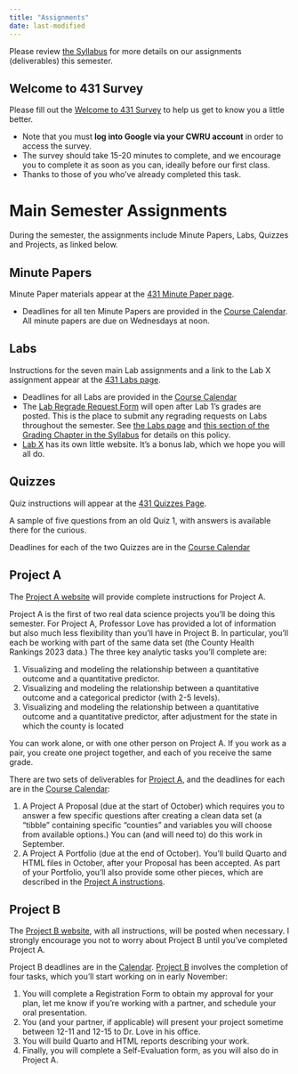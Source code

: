 ```yaml
---
title: "Assignments"
date: last-modified
---
```


Please review [the Syllabus](https://thomaselove.github.io/431-syllabus-2023/) for more details on our assignments (deliverables) this semester.

## Welcome to 431 Survey

Please fill out the [Welcome to 431 Survey](https://bit.ly/431-2023-welcome-survey) to help us get to know you a little better.

-   Note that you must **log into Google via your CWRU account** in order to access the survey.
-   The survey should take 15-20 minutes to complete, and we encourage you to complete it as soon as you can, ideally before our first class.
-   Thanks to those of you who've already completed this task.

# Main Semester Assignments

During the semester, the assignments include Minute Papers, Labs, Quizzes and Projects, as linked below.

## Minute Papers

Minute Paper materials appear at the [431 Minute Paper page](https://github.com/THOMASELOVE/431-minute-2023).

-   Deadlines for all ten Minute Papers are provided in the [Course Calendar](calendar.qmd). All minute papers are due on Wednesdays at noon.

## Labs

Instructions for the seven main Lab assignments and a link to the Lab X assignment appear at the [431 Labs page](https://github.com/THOMASELOVE/431-labs-2023).

-   Deadlines for all Labs are provided in the [Course Calendar](calendar.qmd)
-   The [Lab Regrade Request Form](https://bit.ly/431-lab-regrade-form-2023) will open after Lab 1's grades are posted. This is the place to submit any regrading requests on Labs throughout the semester. See [the Labs page](https://github.com/THOMASELOVE/431-labs-2023#lab-regrade-requests-will-be-reviewed-in-december) and [this section of the Grading Chapter in the Syllabus](https://thomaselove.github.io/431-syllabus-2023/11_grading.html#lab-appeal-policy---request-a-review-via-google-form) for details on this policy.
-   [Lab X](https://thomaselove.github.io/431-labX/) has its own little website. It's a bonus lab, which we hope you will all do.

## Quizzes

Quiz instructions will appear at the [431 Quizzes Page](https://github.com/THOMASELOVE/431-quizzes-2023).

A sample of five questions from an old Quiz 1, with answers is available there for the curious.

Deadlines for each of the two Quizzes are in the [Course Calendar](calendar.qmd)

## Project A

The [Project A website](https://thomaselove.github.io/431-projectA-2023/) will provide complete instructions for Project A.

Project A is the first of two real data science projects you'll be doing this semester. For Project A, Professor Love has provided a lot of information but also much less flexibility than you'll have in Project B. In particular, you'll each be working with part of the same data set (the County Health Rankings 2023 data.) The three key analytic tasks you'll complete are:

1.  Visualizing and modeling the relationship between a quantitative outcome and a quantitative predictor.
2.  Visualizing and modeling the relationship between a quantitative outcome and a categorical predictor (with 2-5 levels).
3.  Visualizing and modeling the relationship between a quantitative outcome and a quantitative predictor, after adjustment for the state in which the county is located

You can work alone, or with one other person on Project A. If you work as a pair, you create one project together, and each of you receive the same grade.

There are two sets of deliverables for [Project A](https://thomaselove.github.io/431-projectA-2023/), and the deadlines for each are in the [Course Calendar](calendar.qmd):

1.  A Project A Proposal (due at the start of October) which requires you to answer a few specific questions after creating a clean data set (a "tibble" containing specific "counties" and variables you will choose from available options.) You can (and will need to) do this work in September.
2.  A Project A Portfolio (due at the end of October). You'll build Quarto and HTML files in October, after your Proposal has been accepted. As part of your Portfolio, you'll also provide some other pieces, which are described in the [Project A instructions](https://thomaselove.github.io/431-projectA-2023/).

## Project B

The [Project B website](https://thomaselove.github.io/431-projectB-2023/), with all instructions, will be posted when necessary. I strongly encourage you not to worry about Project B until you've completed Project A.

Project B deadlines are in the [Calendar](calendar.qmd). [Project B](https://thomaselove.github.io/431-projectB-2023/) involves the completion of four tasks, which you'll start working on in early November:

1.  You will complete a Registration Form to obtain my approval for your plan, let me know if you're working with a partner, and schedule your oral presentation.
2.  You (and your partner, if applicable) will present your project sometime between 12-11 and 12-15 to Dr. Love in his office.
3.  You will build Quarto and HTML reports describing your work.
4.  Finally, you will complete a Self-Evaluation form, as you will also do in Project A.
